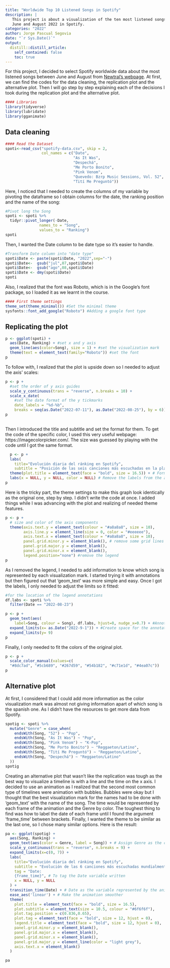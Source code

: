 ```yaml
---
title: "Worldwide Top 10 Listened Songs in Spotify"
description: |
   This project is about a visualization of the ten most listened songs between
   June and August 2022 in Spotify.
categories: "2022"
author: Jorge Pascual Segovia
date: "`r Sys.Date()`"
output:
  distill::distill_article:
    self_contained: false
    toc: true
---
```


For this project, I decided to select Spotify worldwide data about the most listened songs between June and August from [Newtral's webpage](https://www.newtral.es/cancion-quevedo-bizarrap/20220825/).
At first, we can find the codes for the data cleaning, the replication plot and the alternative plot. Then I will go step by step explaining each of the decisions I took during the replication plot and the alternative plot.

```r
#### Libraries
library(tidyverse)
library(lubridate)
library(gganimate)
```

## Data cleaning

```r
#### Read the Dataset
spoti<-read_csv("spotify-data.csv", skip = 2,
                col_names = c("Date",
                              "As It Was",
                              "Despechá",
                              "Me Porto Bonito",
                              "Pink Venom",
                              "Quevedo: Bzrp Music Sessions, Vol. 52",
                              "Tití Me Preguntó"))
```

Here, I noticed that I needed to create the columns of my variable by pivoting the dataframe so I obtain columns for the date, the ranking position and the name of the song:

```r
#Pivot long the Song
spoti <- spoti %>% 
  tidyr::pivot_longer(-Date,
               names_to = "Song",
               values_to = "Ranking")
spoti
```

Then, I wanted the Date column to be date type so it's easier to handle.

```r
#Transform Date column into "date type" 
spoti$Date <- paste(spoti$Date, "2022",sep="-")
spoti$Date<-  gsub("jul",07,spoti$Date)
spoti$Date<-  gsub("ago",08,spoti$Date)
spoti$Date <- dmy(spoti$Date)
spoti
```

Also, I realized that the font was Roboto, which is in the Google's font package, so I loaded it as we learnt in the course. 

```r
#### First theme settings
theme_set(theme_minimal()) #Set the minimal theme
sysfonts::font_add_google("Roboto") #Adding a google font type
```

## Replicating the plot

```r
p <- ggplot(spoti) +
  aes(Date, Ranking) + #set x and y axis
  geom_line(aes(color=Song), size = 1) + #set the visualization mark
  theme(text = element_text(family="Roboto")) #set the font
p

```

To follow with, I realized that the plot is upside down so I needed to adjust the axis' scales:

```r
p <- p +
  #set the order of y axis guides
  scale_y_continuous(trans = "reverse", n.breaks = 10) +               
  scale_x_date(
    #set the date format of the y tickmarks
    date_labels = "%d-%b",                                               
    breaks = seq(as.Date("2022-07-11"), as.Date("2022-08-25"), by = 6))
p
  
```

Then I introduced the title and subtitle and set the format for them. To get the code of the specific color, I used this very useful webpage: https://imagecolorpicker.com/. The size was guessed by playing with the code until I got the same format. 

```r
  p <- p +
  labs(
    title="Evolución diaria del ránking en Spotify", 
    subtitle = "Posición de las seis canciones más escuchadas en la plataforma a nivel mundial") +
  theme(plot.title = element_text(face = "bold", size = 16.5)) + # Format of titles
  labs(x = NULL, y = NULL, color = NULL) # Remove the labels from the axis
p
```

Here is the tricky part, the theme settings to make this graph look identically as the original one, step by step. I didn't write the code at once. I added things while I was advancing with the plot and realizing of needed theme features.

```r
p <- p +
  # size and color of the axis components
  theme(axis.text.y = element_text(colour = "#a8a8a8", size = 10), 
        axis.line.y = element_line(size = 0, color = "#eeeeee"),
        axis.text.x = element_text(colour = "#a8a8a8", size = 10),
        panel.grid.minor.y = element_blank(), # remove some grid lines
        panel.grid.major.y = element_blank(),
        panel.grid.minor.x = element_blank(),
        legend.position="none") #remove the legend
p
```

As I removed the legend, I needed to add information to know which song is represented by each visualization mark. I started trying it with annotations but then figured out that 'geom_text' was more simple and easy. Once I got the labels, I only needed to adjust the limits so it fitted:

```r
#for the location of the legend annotations
df.labs <- spoti %>% 
  filter(Date == "2022-08-23") 

p <- p +
  geom_text(aes(
    label=Song, colour = Song), df.labs, hjust=0, nudge_x=0.7) + #Annotations for legend
  expand_limits(x= as.Date("2022-9-1")) + #Create space for the annotations
  expand_limits(y= 9) 
p
```

Finally, I only needed to fit the colors of the original plot.

```r
p <- p +
  scale_color_manual(values=c( 
  "#8dc7ad", "#5cb689", "#267d59", "#54b182", "#c71e1d", "#4ea07c"))  
p
```

## Alternative plot

At first, I considered that I could add more information as the color visualization mark was almost not giving information apart of which song is the spanish one. As I didn't have the resources to get more data from Spotify. 

```r
spotig <- spoti %>% 
  mutate("Genre" = case_when(
    endsWith(Song, "52") ~ "Pop",
    endsWith(Song, "As It Was") ~ "Pop",
    endsWith(Song, "Pink Venom") ~ "K-Pop",
    endsWith(Song, "Me Porto Bonito") ~ "Reggaeton/Latino",
    endsWith(Song, "Tití Me Preguntó") ~ "Reggaeton/Latino",
    endsWith(Song, "Despechá") ~ "Reggaeton/Latino"
  ))
spotig
```

Creating an alternative plot that wasn't like the replication was tough as the best way to visualize a timeline is with a line and the time on the x axis. I decided to use an animation as I realized that the second most common type of timelines were animation with bubbles. Bubbles were okay but I thought that the best visualization mark for the names had to be done with 'geom_text' with the name of the song. The time would be represented by each frame of the animation and the Genre by color. 
The toughest thing to find was how to label the date of each frame until I found the argument 'frame_time' between brackets. 
Finally, I wanted the theme to be similar as the last one, so I chose many similar options. Here is the result:

```r
pa <- ggplot(spotig) +
  aes(Song, Ranking) +
  geom_text(aes(color = Genre, label = Song)) + # Assign Genre as the color of the text
  scale_y_continuous(trans = "reverse", n.breaks = 9) +
  expand_limits(x=c(0, 7)) +
  labs(
    title="Evolución diaria del ránking en Spotify", 
    subtitle = "Evolución de las 6 canciones más escuchadas mundialmente en verano de 2022",
    tag = "Date: 
    {frame_time}", # To tag the Date variable written
    x = NULL, y = NULL
  ) +
  transition_time(Date) + # Date as the variable represented by the animation 
  ease_aes('linear') + # Make the animation smoother
  theme(
    plot.title = element_text(face = "bold", size = 16.5),
    plot.subtitle = element_text(size = 10.5, colour = "#6f6f6f"),
    plot.tag.position = c(0.836,0.65),
    plot.tag = element_text(face = "bold", size = 12, hjust = 0),
    legend.title = element_text(face = "bold", size = 12, hjust = 0),
    panel.grid.minor.y = element_blank(),
    panel.grid.major.x = element_blank(),
    panel.grid.minor.x = element_blank(),
    panel.grid.major.y = element_line(color = "light grey"),
    axis.text.x = element_blank()
  ) 

pa
```
